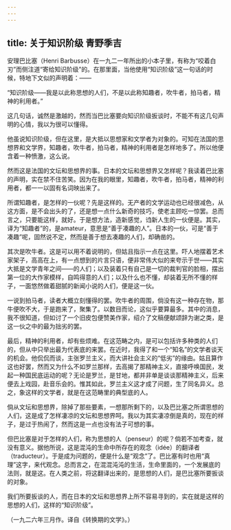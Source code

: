 ```yaml
---
---
---
```

title: 关于知识阶级 青野季吉
---



安理巴比塞（Henri Barbusse）在一九二一年所出的小本子里，有称为“咬着白刃”而侧注道“寄给知识阶级”的。在那里面，当他使用“知识阶级”这一句话的时候，特地下文似的声明着：——

“知识阶级——我是以此称思想的人们，不是以此称知趣者，吹牛者，拍马者，精神的利用者。”

这几句话，诚然是激越的，然而当巴比塞要向知识阶级扳谈时，不能不有这几句声明的心情，我以为很可以懂得。

他虽说知识阶级，但在这里，是大抵以思想家和文学者为对象的。可知在法国的思想界和文学界，知趣者，吹牛者，拍马者，精神的利用者是怎样地多了。所以他便含着一种愤激，这么说。

然而这是法国的文坛和思想界的事。日本的文坛和思想界又怎样呢？我读着巴比塞的声明，实在禁不住苦笑。因为在我的眼里，知趣者，吹牛者，拍马者，精神的利用者，都一一以固有名词映出来了。

所谓知趣者，是怎样的一伙呢？先是这样的。无产者的文学运动也已经很减色，从这方面，是不会出头的了，还是想一点什么新奇的技巧，使老主顾吃一惊罢。总而言之，只要能这样，就好。于是想方法，造新感觉，诌新人生的一伙便是。其实，译为“知趣者”的，是amateur，意思是“善于凑趣的人”。日本的一伙，可是“善于凑趣”呢，固然说不定，然而是善于想去凑趣的人们，却确凿的。

其次是吹牛者。这是可以用不着说明的，但姑且指示一点在这里。吓人地摆着艺术家架子，高高在上，有一点想到的片言只语，便非常伟大似的来夸示于世——其实大抵是文学青年之间——的人们；以及装着只有自己是一切的裁判官的脸相，摆出第一位的大作家模样，自鸣得意的人们；以及什么也不懂，却装着无所不懂的样子，一面悠然做着甜腻的新闻小说的人们，便是这一伙。

一说到拍马者，读者大概立刻懂得的罢。吹牛者的周围，倘没有这一种存在物，那牛便吹不大，于是跑来了，聚集了。以数目而论，这似乎要算最多。其中的消息，我不很知道，但如讨了一个旧皮包便赞美作家，绍介了文稿便献颂辞为谢之类，是这一伙之中的最为拙劣的罢。

最后，精神的利用者，却有些烦难。在这范畴之内，是可以包括许多种类的人们的，但从中只举出最为代表底的来罢。在近时，我得了和一个“知名”的文学者谈天的机会。他侃侃而谈，主张罗兰主义，而大讲社会主义的“低劣”的缘由。姑且算作这也好罢，然而又为什么不如罗兰那样，去高揭了那精神主义，直接呼唤国民，发起一种国民底运动的呢？无论是罗兰，是甘地，都并非单是谈谈那精神主义，后来便去上戏园，赴音乐会的。惟其如此，罗兰主义这才成了问题，生了同名异义。总之，象这样的文学者，就是在这范畴里的典型底的人。

倘从文坛和思想界，除掉了那些要素，一想那所剩下的，以及巴比塞之所谓思想的人们，这是成了怎样凄凉的文坛和思想界呵。我以为其实凄凉倒是真的，现在的样子，是过于热闹了，然而这是一点也没有法子可想的事。

但巴比塞是对于怎样的人们，称为思想的人（penseur）的呢？倘若不加考查，就没有意义。据他所说，这是混沌的生命中所存在的观念（idée）的翻译者（traducteur）。于是成为问题的，便是什么是“观念”了。巴比塞有时也用“真理”这字，来代观念。总而言之，在混混沌沌的生活，生命里面的，一个发展底的法则，就是这。在人类之前，将这翻译出来的，是思想的人们，是巴比塞所要扳谈的对象。

我们所要扳谈的人，而在日本的文坛和思想界上所不容易寻到的，实在就是这样的思想的人们，这样的“知识阶级”。

（一九二六年三月作。译自《转换期的文学》。）